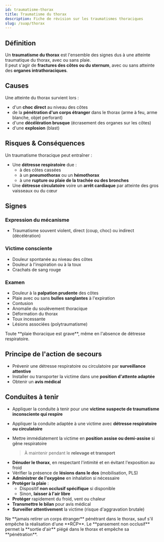 ---
id: traumatisme-thorax
title: Traumatisme du thorax
description: Fiche de révision sur les traumatismes thoraciques
slug: /suap/thorax
---


## Définition

Un **traumatisme du thorax** est l'ensemble des signes dus à une atteinte traumatique du thorax, avec ou sans plaie.  
Il peut s'agir de **fractures des côtes ou du sternum**, avec ou sans atteinte des **organes intrathoraciques**.

## Causes

Une atteinte du thorax survient lors :

- d'un **choc direct** au niveau des côtes
- de la **pénétration d'un corps étranger** dans le thorax (arme à feu, arme blanche, objet perforant)
- d'une **décélération brusque** (écrasement des organes sur les côtes)
- d'une **explosion** (blast)

## Risques & Conséquences

Un traumatisme thoracique peut entraîner :

- Une **détresse respiratoire** due :
  - à des côtes cassées
  - à un **pneumothorax** ou un **hémothorax**
  - à une **rupture ou plaie de la trachée ou des bronches**
- Une **détresse circulatoire** voire un **arrêt cardiaque** par atteinte des gros vaisseaux ou du cœur

## Signes

### Expression du mécanisme

- Traumatisme souvent violent, direct (coup, choc) ou indirect (décélération)

### Victime consciente

- Douleur spontanée au niveau des côtes
- Douleur à l'inspiration ou à la toux
- Crachats de sang rouge

### Examen

- Douleur à la **palpation prudente** des côtes
- Plaie avec ou sans **bulles sanglantes** à l'expiration
- Contusion
- Anomalie du soulèvement thoracique
- Déformation du thorax
- Toux incessante
- Lésions associées (polytraumatisme)

<Admonition type="danger">
Toute **plaie thoracique est grave**, même en l'absence de détresse respiratoire.
</Admonition>

## Principe de l'action de secours

- Prévenir une détresse respiratoire ou circulatoire par **surveillance attentive**
- Installer ou transporter la victime dans une **position d'attente adaptée**
- Obtenir un **avis médical**

## Conduites à tenir

<Tabs>
  <TabItem value="perte-connaissance" label="Victime inconsciente">

  - Appliquer la conduite à tenir pour une **victime suspecte de traumatisme inconsciente qui respire**

  </TabItem>

  <TabItem value="detresse" label="Victime consciente avec détresse vitale">

  - Appliquer la conduite adaptée à une victime avec **détresse respiratoire ou circulatoire**

  </TabItem>

  <TabItem value="pas-detresse" label="Victime consciente sans détresse apparente">

  - Mettre immédiatement la victime en **position assise ou demi-assise** si gêne respiratoire  
    > À maintenir pendant le **relevage et transport**
  - **Dénuder le thorax**, en respectant l'intimité et en évitant l'exposition au froid
  - Vérifier la présence de **lésions dans le dos** (mobilisation, PLS)
  - **Administrer de l'oxygène** en inhalation si nécessaire
  - **Protéger la plaie** :
    - Dispositif **non occlusif spécifique** si disponible
    - Sinon, **laisser à l'air libre**
  - **Protéger** rapidement du froid, vent ou chaleur
  - **Transmettre le bilan** pour avis médical
  - **Surveiller attentivement** la victime (risque d'aggravation brutale)

  </TabItem>
</Tabs>

<Admonition type="warning">
Ne **jamais retirer un corps étranger** pénétrant dans le thorax, sauf s'il empêche la réalisation d'une **RCP**.
</Admonition>

<Admonition type="info">
Le **pansement non occlusif** permet la **sortie d'air** piégé dans le thorax et empêche sa **pénétration**.
</Admonition>
